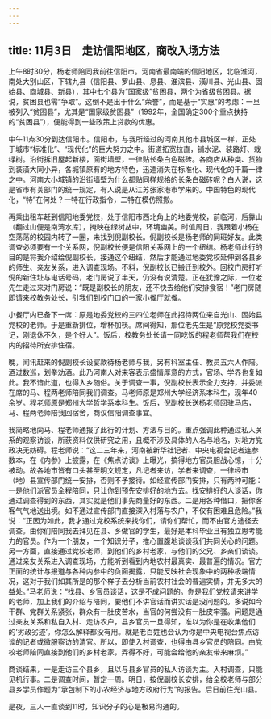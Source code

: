 ```yaml
---
---
---
```

title: 11月3日　走访信阳地区，商改入场方法
---

上午8时30分，杨老师陪同我前往信阳市。河南省最南端的信阳地区，北临淮河，南处大别山区，下辖九县（信阳县、罗山县、息县、淮滨县、潢川县、光山县、固始县、商城县、新县），其中七个县为“国家级”贫困县，两个为省级贫困县。据说，贫困县也需“争取”。这倒不是出于什么“荣誉”，而是基于“实惠”的考虑：一旦被列入“贫困县”，尤其是“国家级贫困县”（1992年，全国确定300个重点扶持的“贫困县”），便能得到一些政策上贷款的优惠。

中午11点30分到达信阳市。信阳市，与我所经过的河南其他市县城区一样，正处于城市“标准化”、“现代化”的巨大努力之中。街道拓宽拉直，铺水泥、装路灯、栽绿树。沿街拆旧屋起新楼，面街墙壁，一律贴长条白色磁砖。各商店从种类、货物到装潢大同小异，各城镇原有的地方特色，迅速消失在标准化、现代化的千篇一律之中。河南大小城镇的沿街墙壁为什么都贴同样规格的长条白磁砖呢？白人说，这是省市有关部门的统一规定，有人说是从江苏张家港市学来的。中国特色的现代化，“特”在何处？一特在行政指令，二特在模仿照搬。

再乘出租车赶到信阳地委党校，处于信阳市西北角上的地委党校，前临河，后靠山（翻过山便是南湾水库），掩映在绿树丛中，环境幽美。时值周日，我跟着小杨在空荡荡的校园内转了一圈，未找到倪副校长。倪副校长是杨老师的同班好友。此类调查必须要有一个关系网，倪副校长便是信阳关系网上的一个纽结。杨老师此行的目的是将我介绍给倪副校长，接通这个纽结，然后才能通过地委党校延伸到各县乡的师生、亲友关系，进入调查现场。不料，倪副校长已搬迁到校外。回校门房打听倪的新住址与电话号码，老门房说了半天，仍没有说清楚。正在犹豫之际，一位老先生走过来对门房说：“既是副校长的朋友，还不快去给他们安排食宿！”老门房随即请来校教务处长，引我们到校门口的一家小餐厅就餐。

小餐厅内已备下一席：原是地委党校的三四位老师在此招待两位来自光山、固始县党校的老师。于是重新排位，增杯加筷。席间得知，那位老先生是“原党校党委书记，刚退休不久，是个好人”。饭后，校教务处长请一同吃饭的程老师帮我们在校内的招待所安排住宿。

晚，闻讯赶来的倪副校长设宴款待杨老师与我，另有科室主任、教员五六人作陪。酒过数巡，划拳劝酒。此乃河南人对来客表示盛情厚意的方式，官场、学界也复如此。我不谙此道，也得入乡随俗。关于调查一事，倪副校长表示全力支持，并委派在席的马、程两老师陪同我们调查。马老师原是郑州大学经济系本科生，现年40余岁。程老师原是郑州大学哲学系本科生。饭后，倪副校长送杨老师回驻马店，马、程两老师陪我回宿舍，商议信阳调查事宜。

我简略地向马、程老师通报了此行的计划、方法与目的。重点强调此种通过私人关系的观察访谈，所获资料仅供研究之用，且概不涉及具体的人名与地名，对地方党政决无妨碍。程老师说：“这二三年来，河南被新华社记者、中央电视台记者连参数本，在《内参》上披露，在《焦点访谈》上曝光，搞得地方官员胆战心惊，十分被动。故各地市皆有口头甚至明文规定，凡记者来访，学者来调查，一律经市（地）县宣传部门统一安排，否则不予接待。如经宣传部门安排，只有两种可能：一是他们派官员全程陪同，只让你到预先安排好的地方去。找安排好的人谈话，你通过调查得到的东西，其实就是他们事先商量好的东西。二是用各种借口，把你客客气气地送出境。如不通过宣传部门直接深入村落与农户，不仅有困难且危险。”我说：“正因为如此，我才通过党校系统来找你们，请你们帮忙，而不由官方途径去调查。由你们陪同我去拜见在县、乡做官的学生，最好是本科毕业且有独立思考能力的官员。作为一个朋友，一个知识分子，推心置腹地谈谈我们共同关心的问题。另一方面，直接通过党校老师，到他们的乡村老家，与他们的父兄、乡亲们谈谈。通过亲友关系进入调查现场，方能听到看到内地农村最真实、最普遍的情况。官方正面的统计与报道与各种内参中的负面揭露，只能反映社会现象中的两种极端情况，这对于我们如其所是的那个样子去分析当前农村社会的普遍实情，并无多大的益处。”马老师说：“找县、乡官员谈话，这是不成问题的。你是我们党校请来讲学的老师，加上我们的介绍与陪同，要他们不讲官话而讲实话是没问题的。多说如今干群、党群关系紧张，群众有一肚皮苦水，当官的何尝没有一肚皮牢骚。问题是通过亲友关系和私自入村、走访农户，县乡官员一旦得知，准以为你是在收集他们的‘劣政劣迹’。你怎么解释都没有用。就是老百姓也会认为你是中央电视台焦点访谈的记者或微服察访的清官。所以，即使入村调查，也得由县乡官员的陪同。由党校老师陪同直接到他们的乡村老家，弄得不好，可能会给他的亲友带来麻烦。”

商谈结果，一是走访三个县乡，且以与县乡官员的私人访谈为主。入村调查，只能见机行事。二是调查时间，暂定一周。明日，按倪副校长安排，给全校老师与部分县乡学员作题为“承包制下的小农经济与地方政府行为”的报告。后日前往光山县。

是夜，三人一直谈到11时，知识分子的心是极易沟通的。